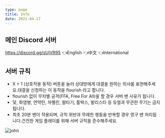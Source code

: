 ```yaml
---
type: page
title: Info
date: 2021-04-17
---
```

## 메인 Discord 서버
https://discord.gg/sUjVR95 👈English 👈中文 👈International



## 서버 규칙
* X + 1 (상호작용 동작) 버튼을 눌러 상대방에게 대결을 원하는 의사를 표현해주세요.대결을 신청하는 이 동작을 flourish 라고 합니다.
* flourish 없이 무차별 공격(FFA, Free For All)을 할 경우 서버 밴 사유가 됩니다.
* 덫, 화염병, 연막탄, 자벨린, 말타기, 툴박스, 발리스타 등 듀얼과 무관한 무기는 금지됩니다.
* 최초 20분 밴이 적용되며, 규칙 위반과 무례한 행동을 반복할 경우 영구 밴 처리됩니다.건전한 게임 플레이를 위해 서버 규칙을 준수해주세요.

![john](./images/perma%20ban%201.jpg)
